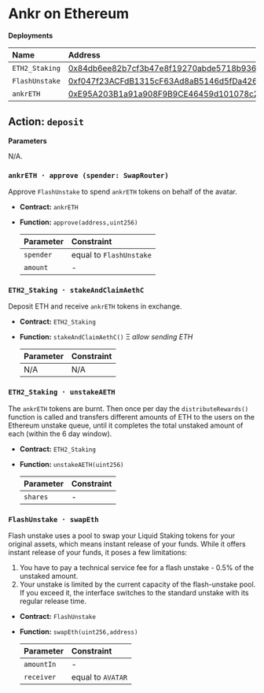 # Ankr on Ethereum

**Deployments**

| Name           | Address                                                                                                               |
| :------------- | :-------------------------------------------------------------------------------------------------------------------- |
| `ETH2_Staking` | [0x84db6ee82b7cf3b47e8f19270abde5718b936670](https://etherscan.io/address/0x84db6ee82b7cf3b47e8f19270abde5718b936670) |
| `FlashUnstake` | [0xf047f23ACFdB1315cF63Ad8aB5146d5fDa4267Af](https://etherscan.io/address/0xf047f23ACFdB1315cF63Ad8aB5146d5fDa4267Af) |
| `ankrETH`      | [0xE95A203B1a91a908F9B9CE46459d101078c2c3cb](https://etherscan.io/address/0xE95A203B1a91a908F9B9CE46459d101078c2c3cb) |

## Action: `deposit`

**Parameters**

N/A.

### `ankrETH · approve (spender: SwapRouter)`

Approve `FlashUnstake` to spend `ankrETH` tokens on behalf of the avatar.

- **Contract:** `ankrETH`
- **Function:** `approve(address,uint256)`

  | Parameter | Constraint              |
  | :-------- | :---------------------- |
  | `spender` | equal to `FlashUnstake` |
  | `amount`  | -                       |

### `ETH2_Staking · stakeAndClaimAethC`

Deposit ETH and receive `ankrETH` tokens in exchange.

- **Contract:** `ETH2_Staking`
- **Function:** `stakeAndClaimAethC()` Ξ _allow sending ETH_

  | Parameter | Constraint |
  | :-------- | :--------- |
  | N/A       | N/A        |

### `ETH2_Staking · unstakeAETH`

The `ankrETH` tokens are burnt. Then once per day the `distributeRewards()` function is called and transfers different amounts of ETH to the users on the Ethereum unstake queue, until it completes the total unstaked amount of each (within the 6 day window).

- **Contract:** `ETH2_Staking`
- **Function:** `unstakeAETH(uint256)`

  | Parameter | Constraint |
  | :-------- | :--------- |
  | `shares`  | -          |

### `FlashUnstake · swapEth`

Flash unstake uses a pool to swap your Liquid Staking tokens for your original assets, which means instant release of your funds.
While it offers instant release of your funds, it poses a few limitations:

1. You have to pay a technical service fee for a flash unstake - 0.5% of the unstaked amount.
1. Your unstake is limited by the current capacity of the flash-unstake pool. If you exceed it, the interface switches to the standard unstake with its regular release time.

- **Contract:** `FlashUnstake`
- **Function:** `swapEth(uint256,address)`

  | Parameter  | Constraint        |
  | :--------- | :---------------- |
  | `amountIn` | -                 |
  | `receiver` | equal to `AVATAR` |
